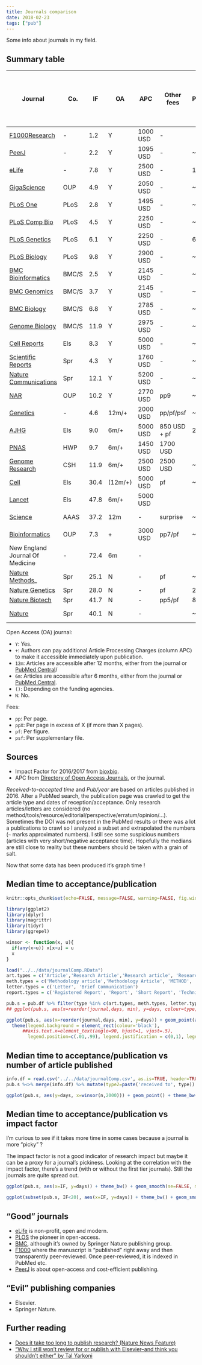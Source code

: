 ```yaml
---
title: Journals comparison
date: 2018-02-23
tags: ["pub"]
---
```


Some info about journals in my field.

## Summary table


| Journal                         | Co.   |   IF | OA      | APC      | Other fees   | Pub/year | Received-to-accepted in days. median (75th perc.) |
| ---                             | ---   |  --- | ---     | ---      | ---          | ---      | ---                                               |
| [F1000Research](https://f1000research.com/for-authors/publish-your-research)              | -     |  1.2 | Y       | 1000 USD | -            |          |                                                   |
| [PeerJ](https://peerj.com/about/author-instructions/)                      | -     |  2.2 | Y       | 1095 USD | -            | ~1290    | ~88 (139)                                         |
| [eLife](https://submit.elifesciences.org/html/elife_author_instructions.html#process)                      | -     |  7.8 | Y       | 2500 USD | -            | 1018     | 121 (155)                                         |
| [GigaScience](https://academic.oup.com/gigascience/pages/instructions_to_authors)                | OUP   |  4.9 | Y       | 2050 USD | -            | ~50      | ~126 (195)                                        |
| [PLoS One](http://journals.plos.org/plosone/s/criteria-for-publication)                   | PLoS  |  2.8 | Y       | 1495 USD | -            | ~22K     | ~122 (182)                                        |
| [PLoS Comp Bio](http://journals.plos.org/ploscompbiol/s/journal-information)              | PLoS  |  4.5 | Y       | 2250 USD | -            | ~550     | ~159 (217)                                        |
| [PLoS Genetics](http://journals.plos.org/plosgenetics/s/journal-information)              | PLoS  |  6.1 | Y       | 2250 USD | -            | 644      | 150 (202)                                         |
| [PLoS Biology](http://journals.plos.org/plosbiology/s/journal-information)               | PLoS  |  9.8 | Y       | 2900 USD | -            | ~176     | ~141 (175)                                        |
| [BMC Bioinformatics](https://bmcbioinformatics.biomedcentral.com/submission-guidelines)         | BMC/S |  2.5 | Y       | 2145 USD | -            | ~333     | ~169 (231)                                        |
| [BMC Genomics](https://bmcgenomics.biomedcentral.com/submission-guidelines)               | BMC/S |  3.7 | Y       | 2145 USD | -            | ~985     | ~138 (190)                                        |
| [BMC Biology](https://bmcbiol.biomedcentral.com/submission-guidelines)                | BMC/S |  6.8 | Y       | 2785 USD | -            | ~85      | ~70 (108)                                         |
| [Genome Biology](https://genomebiology.biomedcentral.com/submission-guidelines)             | BMC/S | 11.9 | Y       | 2975 USD | -            | ~156     | ~106 (143)                                        |
| [Cell Reports](http://www.cell.com/cell-reports/authors)               | Els   |  8.3 | Y       | 5000 USD | -            | ~1005    | ~168 (241)                                        |
| [Scientific Reports](https://www.nature.com/srep/publish/guidelines)         | Spr   |  4.3 | Y       | 1760 USD | -            | ~20K     | ~104 (151)                                        |
| [Nature Communications](https://www.nature.com/ncomms/submit/guide-to-authors)      | Spr   | 12.1 | Y       | 5200 USD | -            | ~3519    | ~168 (228)                                        |
| [NAR](https://academic.oup.com/nar/pages/Policies)                        | OUP   | 10.2 | Y       | 2770 USD | pp9          | ~1359    | ~82 (131)                                         |
| [Genetics](http://www.genetics.org/content/prep-manuscript)                   | -     |  4.6 | 12m/+   | 2000 USD | pp/pf/psf    | ~374     | ~104 (163)                                        |
| [AJHG](http://www.cell.com/ajhg/authors)                       | Els   |  9.0 | 6m/+    | 5000 USD | 850 USD + pf | 237      | 89 (121)                                          |
| [PNAS](http://www.pnas.org/page/authors/submission)                       | HWP   |  9.7 | 6m/+    | 1450 USD | 1700 USD     |          |                                                   |
| [Genome Research](http://genome.cshlp.org/site/misc/ifora.xhtml)            | CSH   | 11.9 | 6m/+    | 2500 USD | 2500 USD     | ~179     | ~188 (242)                                        |
| [Cell](http://www.cell.com/cell/authors)                       | Els   | 30.4 | (12m/+) | 5000 USD | pf           | ~351     | ~149 (193)                                        |
| [Lancet](http://www.thelancet.com/lancet/information-for-authors)                     | Els   | 47.8 | 6m/+    | 5000 USD |              |          |                                                   |
| [Science](http://www.sciencemag.org/authors/science-journals-editorial-policies)                    | AAAS  | 37.2 | 12m     | -        | surprise     | ~720     | ~112 (162)                                        |
| [Bioinformatics](https://academic.oup.com/bioinformatics/pages/instructions_for_authors)             | OUP   |  7.3 | +       | 3000 USD | pp7/pf       | ~868     | ~126 (180)                                        |
| New England Journal Of Medicine | -     | 72.4 | 6m      | -        |              |          |                                                   |
| [Nature Methods](https://www.nature.com/nmeth/for-authors)_            | Spr   | 25.1 | N       | -        | pf           | ~130     | ~146 (187)                                        |
| [Nature Genetics](https://www.nature.com/ng/for-authors)            | Spr   | 28.0 | N       | -        | pf           | 202      | 147 (203)                                         |
| [Nature Biotech](https://www.nature.com/nbt/for-authors)             | Spr   | 41.7 | N       | -        | pp5/pf       | 80       | 202 (262)                                         |
| [Nature](https://www.nature.com/nature/for-authors)                     | Spr   | 40.1 | N       | -        |              | ~855     | ~175 (246)                                        |

Open Access (OA) journal:

- `Y`: Yes.
- `+`: Authors can pay additional Article Processing Charges (column APC) to make it accessible immediately upon publication.
- `12m`: Articles are accessible after 12 months, either from the journal or [PubMed Central](https://www.ncbi.nlm.nih.gov/pmc/)/
- `6m`: Articles are accessible after 6 months, either from the journal or [PubMed Central](https://www.ncbi.nlm.nih.gov/pmc/).
- `()`: Depending on the funding agencies.
- `N`: No.

Fees:

- `pp`: Per page.
- `ppX`: Per page in excess of X (if more than X pages).
- `pf`: Per figure.
- `psf`: Per supplementary file.

## Sources

- Impact Factor for 2016/2017 from [bioxbio](http://www.bioxbio.com/if/).
- APC from [Directory of Open Access Journals](https://doaj.org/), or the journal.

*Received-to-accepted time* and *Pub/year* are based on articles published in 2016. After a PubMed search, the publication page was crawled to get the article type and dates of reception/acceptance. Only research articles/letters are considered (no method/tools/resource/editorial/perspective/erratum/opinion/...). Sometimes the DOI was not present in the PubMed results or there was a lot a publications to crawl so I analyzed a subset and extrapolated the numbers (`~` marks approximated numbers). I still see some suspicious numbers (articles with very short/negative acceptance time). Hopefully the medians are still close to reality but these numbers should be taken with a grain of salt.

Now that some data has been produced it's graph time !

## Median time to acceptance/publication

```r
knitr::opts_chunk$set(echo=FALSE, message=FALSE, warning=FALSE, fig.width=10)
```

```r
library(ggplot2)
library(dplyr)
library(magrittr)
library(tidyr)
library(ggrepel)

winsor <- function(x, u){
  if(any(x>u)) x[x>u] = u
  x
}

load("../../data/journalComp.RData")
art.types = c('Article','Research Article','Research article', 'Research', 'PEER-REVIEWED', 'INVESTIGATIONS','Feature Article','Meta-Research Article')
meth.types = c('Methodology article','Methodology Article', 'METHOD', 'Method','Methodolgy article')
letter.types = c('Letter', 'Brief Communication')
report.types = c('Registered Report', 'Report', 'Short Report', 'Technical Report')

pub.s = pub.df %>% filter(type %in% c(art.types, meth.types, letter.types, report.types)) %>% group_by(journal) %>% summarize(n=sum(ss), ra=median(ra, na.rm=TRUE), rp=median(rp, na.rm=TRUE)) %>% gather(type,days, -n, -journal) %>% mutate(type=factor(type, levels=c('ra','rp'),labels=c('accepted', 'published')), pubs=cut(n, c(0,300,1000,2e4,Inf), labels=c('<300','300-1000','1000-20K','>20K')))
## ggplot(pub.s, aes(x=reorder(journal,days, min), y=days, colour=type, size=pubs)) + geom_point() + theme_bw() + theme(axis.text.x=element_text(angle=90, hjust=1, vjust=.5), legend.position=c(.99,.01), legend.justification = c(1,0), legend.box='horizontal') + scale_y_continuous(breaks=seq(0,max(pub.s$days),25), limits=c(0,max(pub.s$days))) + xlab('') + ylab('median time (days)') + scale_colour_brewer(palette='Set1', name='received to', direction=-1) + scale_size_manual(name='research article/year', values=c(2,4,6)) + guides(colour = guide_legend(override.aes = list(size=3)))

ggplot(pub.s, aes(x=reorder(journal,days, min), y=days)) + geom_point(aes(colour=type, size=pubs)) + theme_bw() + geom_hline(yintercept=0) + 
  theme(legend.background = element_rect(colour='black'),
      ##axis.text.x=element_text(angle=90, hjust=1, vjust=.5),
        legend.position=c(.01,.99), legend.justification = c(0,1), legend.box='horizontal', axis.text.x=element_blank()) + scale_y_continuous(breaks=seq(0,max(pub.s$days),25), limits=c(0,max(pub.s$days))) + xlab('') + ylab('median time (days)') + scale_colour_brewer(palette='Set1', name='received to', direction=-1) + scale_size_manual(name='research articles in 2016', values=c(2,4,6,9)) + guides(colour = guide_legend(direction='horizontal', override.aes = list(size=3)), size=guide_legend(direction='horizontal')) + geom_text(aes(label=journal), data=subset(pub.s, type=='accepted'), angle=90, hjust=1, nudge_y = -8)
```

## Median time to acceptance/publication vs number of article published

```r
info.df = read.csv('../../data/journalComp.csv', as.is=TRUE, header=TRUE, sep=';')
pub.s %<>% merge(info.df) %>% mutate(type2=paste('received to', type))

ggplot(pub.s, aes(y=days, x=winsor(n,2000))) + geom_point() + theme_bw() + geom_label_repel(aes(label=journal), size=2.5) + facet_grid(.~type2) + ylab('median time (days)') + scale_colour_brewer(palette='Set1', name='Open Access', labels=c('no','yes')) + geom_point(aes(colour=oa=='Y'),alpha=.8) + xlab('number of articles per year (winsorized at 2K)') + theme(legend.background = element_rect(colour='black'), legend.position=c(.01,.99), legend.justification=c(0,1)) + guides(colour=guide_legend(direction='horizontal')) + scale_x_continuous(breaks=seq(0,2000,500), labels=c(seq(0,1500,500), '2000+'))
```

## Median time to acceptance/publication vs impact factor

I'm curious to see if it takes more time in some cases because a journal is more "picky" ? 

The impact factor is not a good indicator of research impact but maybe it can be a proxy for a journal's pickiness. Looking at the correlation with the impact factor, there's a trend (with or without the first tier journals). Still the journals are quite spread out.

```r
ggplot(pub.s, aes(x=IF, y=days)) + theme_bw() + geom_smooth(se=FALSE, method=lm, colour='indianred2') + geom_label_repel(aes(label=journal), size=2.5) + facet_grid(.~type2) + ylab('median time (days)') + scale_colour_brewer(palette='Set1', name='Open Access', labels=c('no','yes')) + geom_point(aes(colour=oa=='Y'),alpha=.8) + xlab('impact factor') + theme(legend.background = element_rect(colour='black'), legend.position=c(.01,.99), legend.justification=c(0,1)) + guides(colour=guide_legend(direction='horizontal'))

ggplot(subset(pub.s, IF<20), aes(x=IF, y=days)) + theme_bw() + geom_smooth(se=FALSE, method=lm, colour='indianred2') + geom_label_repel(aes(label=journal), size=2.5) + facet_grid(.~type2) + ylab('median time (days)') + scale_colour_brewer(palette='Set1', name='Open Access', labels=c('no','yes')) + geom_point(aes(colour=oa=='Y'),alpha=.8) + xlab('impact factor') + theme(legend.background = element_rect(colour='black'), legend.position=c(.01,.99), legend.justification=c(0,1)) + guides(colour=guide_legend(direction='horizontal'))
```


## "Good" journals

- [eLife](https://elifesciences.org/) is non-profit, open and modern.
- [PLOS](https://www.plos.org/which-journal-is-right-for-me) the pioneer in open-access.
- [BMC](http://www.biomedcentral.com/p/the-bmc-series-journals#journallist), although it's owned by Springer Nature publishing group.
- [F1000](https://f1000research.com/) where the manuscript is "published" right away and then transparently peer-reviewed. Once peer-reviewed, it is indexed in PubMed etc.
- [PeerJ](https://peerj.com/) is about open-access and cost-efficient publishing.

## "Evil" publishing companies

- Elsevier.
- Springer Nature.

## Further reading

- [Does it take too long to publish research? (Nature News Feature)](http://www.nature.com/news/does-it-take-too-long-to-publish-research-1.19320)
- ["Why I still won’t review for or publish with Elsevier–and think you shouldn’t either" by Tal Yarkoni](https://www.talyarkoni.org/blog/2016/12/12/why-i-still-wont-review-for-or-publish-with-elsevier-and-think-you-shouldnt-either/)
